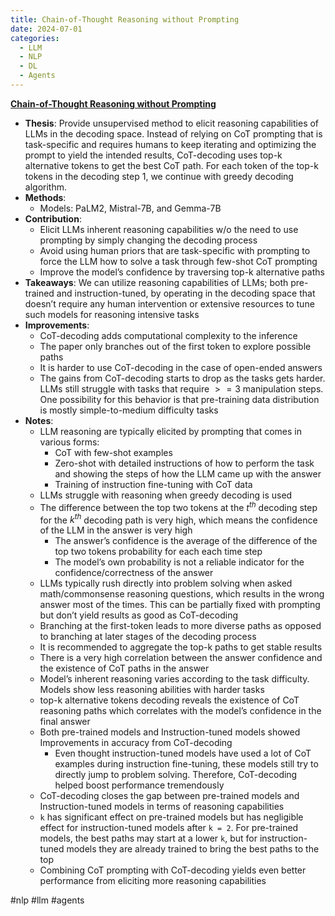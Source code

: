 ```yaml
---
title: Chain-of-Thought Reasoning without Prompting
date: 2024-07-01
categories:
  - LLM
  - NLP
  - DL
  - Agents
---
```

**[Chain-of-Thought Reasoning without Prompting](https://arxiv.org/abs/2402.10200)**

- **Thesis**: Provide unsupervised method to elicit reasoning capabilities of
LLMs in the decoding space. Instead of relying on CoT prompting that is
task-specific and requires humans to keep iterating and optimizing the prompt
to yield the intended results, CoT-decoding uses top-k alternative tokens to
get the best CoT path. For each token of the top-k tokens in the decoding step 1, we continue with greedy decoding algorithm.
- **Methods**:
    - Models: PaLM2, Mistral-7B, and Gemma-7B
- **Contribution**:
    - Elicit LLMs inherent reasoning capabilities w/o the need to use prompting
      by simply changing the decoding process
    - Avoid using human priors that are task-specific with prompting to force
    the LLM how to solve a task through few-shot CoT prompting
    - Improve the model's confidence by traversing top-k alternative paths
- **Takeaways**: We can utilize reasoning capabilities of LLMs; both
pre-trained and instruction-tuned, by operating in the decoding space that
doesn't require any human intervention or extensive resources to tune such
models for reasoning intensive tasks
- **Improvements**:
    - CoT-decoding adds computational complexity to the inference
    - The paper only branches out of the first token to explore possible paths
    - It is harder to use CoT-decoding in the case of open-ended answers
    - The gains from CoT-decoding starts to drop as the tasks gets harder. LLMs
      still struggle with tasks that require $>= 3$ manipulation steps. One
    possibility for this behavior is that pre-training data distribution is
    mostly simple-to-medium difficulty tasks
- **Notes**:
    - LLM reasoning are typically elicited by prompting that comes in various
    forms:
        - CoT with few-shot examples
        - Zero-shot with detailed instructions of how to perform the task and
        showing the steps of how the LLM came up with the answer
        - Training of instruction fine-tuning with CoT data
    - LLMs struggle with reasoning when greedy decoding is used
    - The difference between the top two tokens at the $t^{th}$ decoding step
    for the $k^{th}$ decoding path is very high, which means the confidence of
    the LLM in the answer is very high
        - The answer's confidence is the average of the difference of the top two tokens
        probability for each each time step
        - The model's own probability is not a reliable indicator for the
        confidence/correctness of the answer
    - LLMs typically rush directly into problem solving when asked
    math/commonsense reasoning questions, which results in the wrong answer
    most of the times. This can be partially fixed with prompting but don't
    yield results as good as CoT-decoding
    - Branching at the first-token leads to more diverse paths as opposed to
    branching at later stages of the decoding process
    - It is recommended to aggregate the top-k paths to get stable results
    - There is a very high correlation between the answer confidence and the
    existence of CoT paths in the answer
    - Model's inherent reasoning varies according to the task difficulty.
    Models show less reasoning abilities with harder tasks
    - top-k alternative tokens decoding reveals the existence of CoT reasoning
      paths which correlates with the model's confidence in the final answer
    - Both pre-trained models and Instruction-tuned models showed Improvements
    in accuracy from CoT-decoding
        - Even thought instruction-tuned models have used a lot of CoT examples
          during instruction fine-tuning, these models still try to directly
        jump to problem solving. Therefore, CoT-decoding helped boost
        performance tremendously
    - CoT-decoding closes the gap between pre-trained models and
    Instruction-tuned models in terms of reasoning capabilities
    - `k` has significant effect on pre-trained models but has negligible
    effect for instruction-tuned models after `k = 2`. For pre-trained models,
    the best paths may start at a lower `k`, but for instruction-tuned models
    they are already trained to bring the best paths to the top
    - Combining CoT prompting with CoT-decoding yields even better performance
      from eliciting more reasoning capabilities

#nlp #llm #agents
